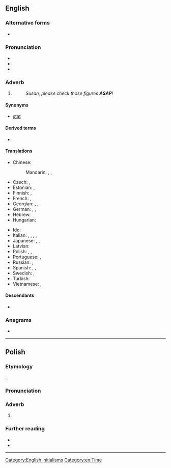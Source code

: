 ==English==

===Alternative forms===
* {{l|en|asap}}

===Pronunciation===
* {{IPA|en|/ˌeɪ.ɛs.eɪˈpi/|/ˈeɪ.sæp/}}
* {{rhymes|en|æp|s=2}}
* {{rhymes|en|i|s=4}}

===Adverb===
{{en-adv|-}}

# {{initialism of|en|as soon as possible}}
#: {{antonyms|en|at leisure}}
#: ''Susan, please check those figures '''ASAP'''!''

====Synonyms====
* [[stat#Etymology 1|stat]]

====Derived terms====
* {{l|en|WRASAP}}

====Translations====
{{trans-top|as soon as possible}}
* Chinese:
*: Mandarin: {{t+|cmn|盡快|sc=Hani}}, {{t+|cmn|尽快|tr=jìnkuài|sc=Hani}}, {{t+|cmn|及早|tr=jízǎo|sc=Hani}}
* Czech: {{t+|cs|ASAP}}, {{t|cs|co nejdřív}}
* Estonian: {{t+|et|asap}}, {{t+|et|ASAP}}
* Finnish: {{t|fi|asap}}, {{t+|fi|ASAP}}
* French: {{t+|fr|dès que possible}}, {{t+|fr|au plus vite}}
* Georgian: {{t|ka|რაც შეიძლება ჩქარა}}, {{t|ka|რაც შეიძლება სწრაფად}}, {{t|ka|რაც შეიძლება მალე}}
* German: {{t|de|so bald wie möglich}}, {{t|de|so schnell wie möglich}}, {{t+|de|schnellstmöglich}}
* Hebrew: {{t|he|בַּהֶקְדֵּם הָאֶפְשָׁרִי|tr=bahek'dém haef'sharí}}
* Hungarian: {{t|hu|amilyen hamar csak lehetséges}}
{{trans-mid}}
* Ido: {{t|io|tam balde kam posibla}}
* Italian: {{t|it|appena possibile}}, {{t|it|il prima possibile}}, {{t|it|al più presto}}, {{t|it|il più presto possibile}}, {{t+|it|quanto prima}}
* Japanese: {{t+|ja|大至急|tr=daishikyuu}}, {{t|ja|なるべく早く|tr=narubekuhayaku}}, {{t|ja|なるはや|tr=naruhaya}}
* Latvian: {{t|lv|cik vien drīz iespējams}}
* Polish: {{t|pl|[[szybko|jak najszybciej]]}}, {{t+|pl|asap}}, {{t+|pl|ASAP}}
* Portuguese: {{t|pt|[[o]] [[mais]] [[rápido]] [[possível]]}}, {{t|pt|o quanto antes}}
* Russian: {{t|ru|как мо́жно скоре́е}}, {{t|ru|как мо́жно быстре́е}}
* Spanish: {{t|es|[[lo]] [[más]] [[rápido]] [[posible]]}}, {{t|es|[[lo]] [[antes]] [[posible]]}}, {{t|es|cuanto antes}}
* Swedish: {{t+|sv|snarast}}, {{t|sv|så snart som möjligt}}
* Turkish: {{t+|tr|bir an önce}}
* Vietnamese: {{t|vi|sớm nhất có thể}}, {{t|vi|càng sớm càng tốt}}
{{trans-bottom}}

====Descendants====
* {{desc|fi|asap|bor=1}}

===Anagrams===
* {{anagrams|en|a=aaps|AAPS|AAPs|APAs|PAAs|PaaS|sapa}}

[[Category:English initialisms]]
[[Category:en:Time]]

----

==Polish==

===Etymology===
{{ubor|pl|en|ASAP}}.

===Pronunciation===
{{pl-p}}

===Adverb===
{{pl-adv|-}}

# {{lb|pl|colloquial}} {{alt sp|pl|asap}}
#: {{syn|pl|[[szybko|jak najszybciej]]}}

===Further reading===
* {{R:pl:WSJP}}
* {{R:pl:PWN}}

{{cln|pl|manner adverbs}}

----